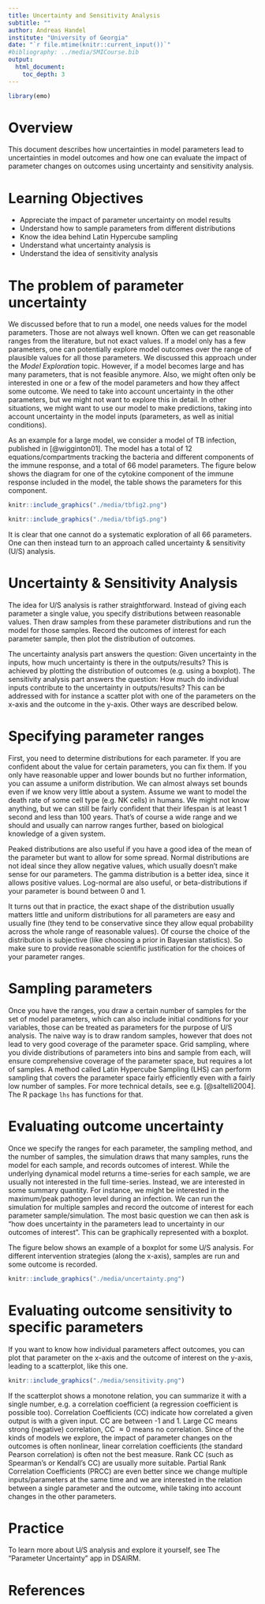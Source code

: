 ```yaml
---
title: Uncertainty and Sensitivity Analysis
subtitle: ""
author: Andreas Handel
institute: "University of Georgia"
date: "`r file.mtime(knitr::current_input())`"
#bibliography: ../media/SMICourse.bib
output: 
  html_document:
    toc_depth: 3
---
```


```r
library(emo)
```


# Overview
This document describes how uncertainties in model parameters lead to uncertainties in model outcomes and how one can evaluate the impact of parameter changes on outcomes using uncertainty and sensitivity analysis.


# Learning Objectives
* Appreciate the impact of parameter uncertainty on model results
* Understand how to sample parameters from different distributions
* Know the idea behind Latin Hypercube sampling
* Understand what uncertainty analysis is
* Understand the idea of sensitivity analysis



# The problem of parameter uncertainty

We discussed before that to run a model, one needs values for the model parameters. Those are not always well known. Often we can get reasonable ranges from the literature, but not exact values. If a model only has a few parameters, one can potentially explore model outcomes over the range of plausible values for all those parameters. We discussed this approach under the _Model Exploration_ topic. However, if a model becomes large and has many parameters, that is not feasible anymore. Also, we might often only be interested in one or a few of the model parameters and how they affect some outcome. We need to take into account uncertainty in the other parameters, but we might not want to explore this in detail. In other situations, we might want to use our model to make predictions, taking into account uncertainty in the model inputs (parameters, as well as initial conditions). 


As an example for a large model, we consider a model of TB infection, published in [@wigginton01]. The model has a total of 12 equations/compartments tracking the bacteria and different components of the immune response, and a total of 66 model parameters. The figure below shows the diagram for one of the cytokine component of the immune response included in the model, the table shows the parameters for this component. 

```r
knitr::include_graphics("./media/tbfig2.png")
```


```r
knitr::include_graphics("./media/tbfig5.png")
```

It is clear that one cannot do a systematic exploration of all 66 parameters. One can then instead turn to an approach called uncertainty & sensitivity (U/S) analysis. 

# Uncertainty & Sensitivity Analysis

The idea for U/S analysis is rather straightforward. Instead of giving each parameter a single value, you specify distributions between reasonable values. Then draw samples from these parameter distributions and run the model for those samples. Record the outcomes of interest for each parameter sample, then plot the distribution of outcomes.

The uncertainty analysis part answers the question: Given uncertainty in the inputs, how much uncertainty is there in the outputs/results? This is achieved by plotting the distribution of outcomes (e.g. using a boxplot). The sensitivity analysis part answers the question: How much do individual inputs contribute to the uncertainty in outputs/results? This can be addressed with for instance a scatter plot with one of the parameters on the x-axis and the outcome in the y-axis. Other ways are described below.



# Specifying parameter ranges
First, you need to determine distributions for each parameter. If you are confident about the value for certain parameters, you can fix them. If you only have reasonable upper and lower bounds but no further information, you can assume a uniform distribution. We can almost always set bounds even if we know very little about a system. Assume we want to model the death rate of some cell type (e.g. NK cells) in humans. We might not know anything, but we can still be fairly confident that their lifespan is at least 1 second and less than 100 years. That's of course a wide range and we should and usually can narrow ranges further, based on biological knowledge of a given system.

Peaked distributions are also useful if you have a good idea of the mean of the parameter but want to allow for some spread. Normal distributions are not ideal since they allow negative values, which usually doesn't make sense for our parameters. The gamma distribution is a better idea, since it allows positive values. Log-normal are also useful, or beta-distributions if your parameter is bound between 0 and 1.

It turns out that in practice, the exact shape of the distribution usually matters little and uniform distributions for all parameters are easy and usually fine (they tend to be conservative since they allow equal probability across the whole range of reasonable values). Of course the choice of the distribution is subjective (like choosing a prior in Bayesian statistics). So make sure to provide reasonable scientific justification for the choices of your parameter ranges.



# Sampling parameters
Once you have the ranges, you draw a certain number of samples for the set of model parameters, which can also include initial conditions for your variables, those can be treated as parameters for the purpose of U/S analysis. The naive way is to draw random samples, however that does not lead to very good coverage of the parameter space. Grid sampling, where you divide distributions of parameters into bins and sample from each, will ensure comprehensive coverage of the parameter space, but requires a lot of samples. A method called Latin Hypercube Sampling (LHS) can perform sampling that covers the parameter space fairly efficiently even with a fairly low number of samples. For more technical details, see e.g. [@saltelli2004]. The R package `lhs` has functions for that. 



# Evaluating outcome uncertainty

Once we specify the ranges for each parameter, the sampling method, and the number of samples, the simulation draws that many samples, runs the model for each sample, and records outcomes of interest. While the underlying dynamical model returns a time-series for each sample, we are usually not interested in the full time-series. Instead, we are interested in some summary quantity. For instance, we might be interested in the maximum/peak pathogen level during an infection. We can run the simulation for multiple samples and record the outcome of interest for each parameter sample/simulation. The most basic question we can then ask is "how does uncertainty in the parameters lead to uncertainty  in our outcomes of interest". This can be graphically represented with a boxplot.

The figure below shows an example of a boxplot for some U/S analysis. For different intervention strategies (along the x-axis), samples are run and some outcome is recorded. 

```r
knitr::include_graphics("./media/uncertainty.png")
```



# Evaluating outcome sensitivity to specific parameters

If you want to know how individual parameters affect outcomes, you can plot that parameter on the x-axis and the outcome of interest on the y-axis, leading to a scatterplot, like this one.


```r
knitr::include_graphics("./media/sensitivity.png")
```

If the scatterplot shows a monotone relation, you can summarize it with a single number, e.g. a correlation coefficient (a regression coefficient is possible too). Correlation Coefficients (CC) indicate how correlated a given output is with a given input. CC are between -1 and 1. Large CC means strong (negative) correlation, CC $\approx 0$ means no correlation. Since of the kinds of models we explore, the impact of parameter changes on the outcomes is often nonlinear, linear correlation coefficients (the standard Pearson correlation) is often not the best measure. Rank CC (such as Spearman's or Kendall's CC) are usually more suitable. Partial Rank Correlation Coefficients (PRCC) are even better since we change multiple inputs/parameters at the same time and we are interested in the relation between a single parameter and the outcome, while taking into account changes in the other parameters.

# Practice
To learn more about U/S analysis and explore it yourself, see The "Parameter Uncertainty" app in DSAIRM.

# References